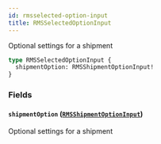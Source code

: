 ```yaml
---
id: rmsselected-option-input
title: RMSSelectedOptionInput
---
```


Optional settings for a shipment

```graphql
type RMSSelectedOptionInput {
  shipmentOption: RMSShipmentOptionInput!
}
```

### Fields

#### `shipmentOption` ([`RMSShipmentOptionInput`](../rate-manager-service/inputs/rmsshipment-option-input))

Optional settings for a shipment
